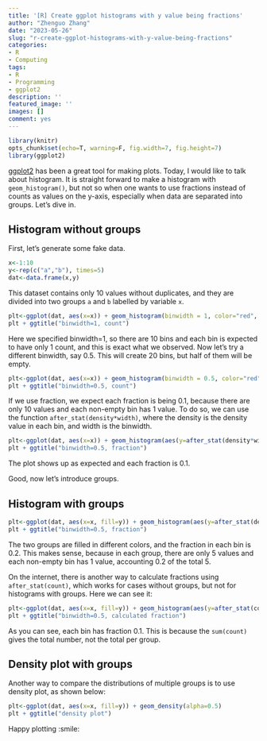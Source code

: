 ```yaml
---
title: '[R] Create ggplot histograms with y value being fractions'
author: "Zhenguo Zhang"
date: "2023-05-26"
slug: "r-create-ggplot-histograms-with-y-value-being-fractions"
categories:
- R
- Computing
tags:
- R
- Programming
- ggplot2
description: ''
featured_image: ''
images: []
comment: yes
---
```


```r
library(knitr)
opts_chunk$set(echo=T, warning=F, fig.width=7, fig.height=7)
library(ggplot2)
```

[ggplot2](https://ggplot2.tidyverse.org) has been a great tool for making
plots. Today, I would like to talk about histogram. It is straight forward
to make a histogram with `geom_histogram()`, but not so when one wants to use
fractions instead of counts as values on the y-axis, especially when data are
separated into groups. Let's dive in.

## Histogram without groups

First, let's generate some fake data.

```r
x<-1:10
y<-rep(c("a","b"), times=5)
dat<-data.frame(x,y)
```

This dataset contains only 10 values without duplicates, and they are divided
into two groups `a` and `b` labelled by variable `x`.

```r
plt<-ggplot(dat, aes(x=x)) + geom_histogram(binwidth = 1, color="red", fill="yellow")
plt + ggtitle("binwidth=1, count")
```

Here we specified binwidth=1, so there are 10 bins and 
each bin is expected to have only 1 count, and this
is exact what we observed. Now let's try a different binwidth, say 0.5. This will
create 20 bins, but half of them will be empty.

```r
plt<-ggplot(dat, aes(x=x)) + geom_histogram(binwidth = 0.5, color="red", fill="yellow")
plt + ggtitle("binwidth=0.5, count")
```

If we use fraction, we expect each fraction is being 0.1, because there are
only 10 values and each non-empty bin has 1 value. To do so, we can use
the function `after_stat(density*width)`, where the density is the density
value in each bin, and width is the binwidth.

```r
plt<-ggplot(dat, aes(x=x)) + geom_histogram(aes(y=after_stat(density*width)), binwidth = 0.5, color="red", fill="yellow")
plt + ggtitle("binwidth=0.5, fraction")
```

The plot shows up as expected and each fraction is 0.1.

Good, now let's introduce groups.

## Histogram with groups

```r
plt<-ggplot(dat, aes(x=x, fill=y)) + geom_histogram(aes(y=after_stat(density*width)), binwidth = 0.5, color="red")
plt + ggtitle("binwidth=0.5, fraction")
```

The two groups are filled in different colors, and the fraction in each bin is
0.2. This makes sense, because in each group, there are only 5 values and each
non-empty  bin has 1 value, accounting 0.2 of the total 5.


On the internet, there is another way to calculate fractions using `after_stat(count)`,
which works for cases without groups, but not for histograms with groups.
Here we can see it:

```r
plt<-ggplot(dat, aes(x=x, fill=y)) + geom_histogram(aes(y=after_stat(count/sum(count))), binwidth = 0.5, color="red")
plt + ggtitle("binwidth=0.5, calculated fraction")
```

As you can see, each bin has fraction 0.1. This is because the `sum(count)` gives
the total number, not the total per group.


## Density plot with groups

Another way to compare the distributions of multiple groups is to use density
plot, as shown below:

```r
plt<-ggplot(dat, aes(x=x, fill=y)) + geom_density(alpha=0.5)
plt + ggtitle("density plot")
```

Happy plotting :smile:

